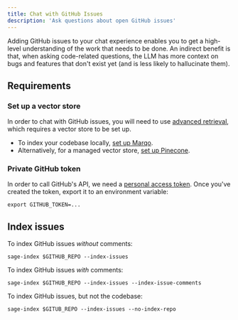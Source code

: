 ```yaml
---
title: Chat with GitHub Issues
description: 'Ask questions about open GitHub issues'
---
```

Adding GitHub issues to your chat experience enables you to get a high-level understanding of the work that needs to be done.
An indirect benefit is that, when asking code-related questions, the LLM has more context on bugs and features that don't exist yet (and is less likely to hallucinate them).

## Requirements

### Set up a vector store
In order to chat with GitHub issues, you will need to use [advanced retrieval](quality#advanced-retrieval), which requires a vector store to be set up.
- To index your codebase locally, [set up Marqo](http://localhost:3001/local#optional-index-the-codebase-with-marqo).
- Alternatively, for a managed vector store, [set up Pinecone](http://localhost:3001/quality#setting-up-the-vector-store).

### Private GitHub token
In order to call GitHub's API, we need a [personal access token](https://docs.github.com/en/authentication/keeping-your-account-and-data-secure/managing-your-personal-access-tokens).
Once you've created the token, export it to an environment variable:
```
export GITHUB_TOKEN=...
```

## Index issues
To index GitHub issues *without* comments:
```
sage-index $GITHUB_REPO --index-issues
```
To index GitHub issues *with* comments:
```
sage-index $GITHUB_REPO --index-issues --index-issue-comments
```
To index GitHub issues, but not the codebase:
```
sage-index $GITUB_REPO --index-issues --no-index-repo
```